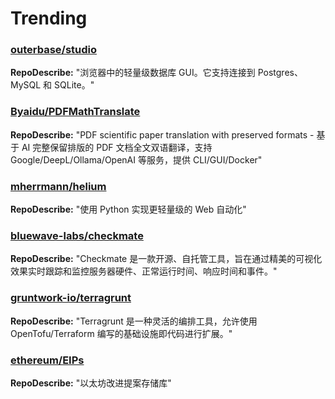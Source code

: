 
# Trending

### [outerbase/studio](https://github.com/outerbase/studio)
**RepoDescribe:** "浏览器中的轻量级数据库 GUI。它支持连接到 Postgres、MySQL 和 SQLite。"
  

### [Byaidu/PDFMathTranslate](https://github.com/Byaidu/PDFMathTranslate)
**RepoDescribe:** "PDF scientific paper translation with preserved formats - 基于 AI 完整保留排版的 PDF 文档全文双语翻译，支持 Google/DeepL/Ollama/OpenAI 等服务，提供 CLI/GUI/Docker"
  

### [mherrmann/helium](https://github.com/mherrmann/helium)
**RepoDescribe:** "使用 Python 实现更轻量级的 Web 自动化"
  

### [bluewave-labs/checkmate](https://github.com/bluewave-labs/checkmate)
**RepoDescribe:** "Checkmate 是一款开源、自托管工具，旨在通过精美的可视化效果实时跟踪和监控服务器硬件、正常运行时间、响应时间和事件。"
  

### [gruntwork-io/terragrunt](https://github.com/gruntwork-io/terragrunt)
**RepoDescribe:** "Terragrunt 是一种灵活的编排工具，允许使用 OpenTofu/Terraform 编写的基础设施即代码进行扩展。"
  

### [ethereum/EIPs](https://github.com/ethereum/EIPs)
**RepoDescribe:** "以太坊改进提案存储库"
  